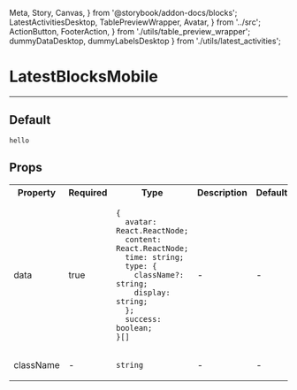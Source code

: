   Meta, Story, Canvas,
} from '@storybook/addon-docs/blocks';
  LatestActivitiesDesktop,
  TablePreviewWrapper,
  Avatar,
} from '../src';
  ActionButton, FooterAction,
} from './utils/table_preview_wrapper';
  dummyDataDesktop, dummyLabelsDesktop
} from './utils/latest_activities';

<Meta title="LatestActivitiesDesktop" component={LatestActivitiesDesktop} />

# LatestBlocksMobile
---

## Default
<Canvas>
  <Story name="Default">
    <LatestActivitiesDesktop
      data={dummyDataDesktop}
      collapsibleLabels={dummyLabelsDesktop}
    />
  </Story>
</Canvas>

```
hello
```

## Props
<table>
  <tr>
    <th>Property</th>
    <th>Required</th>
    <th>Type</th>
    <th>Description</th>
    <th>Default</th>
  </tr>

  <tr>
    <td>data</td>
    <td>true</td>
    <td>

```
{
  avatar: React.ReactNode;
  content: React.ReactNode;
  time: string;
  type: {
    className?: string;
    display: string;
  };
  success: boolean;
}[]
```

  </td>
    <td>-</td>
    <td>-</td>
  </tr>

  <tr>
    <td>className</td>
    <td>-</td>
    <td>

`string`

  </td>
    <td>-</td>
    <td>-</td>
  </tr>
</table>
<br/>

<!-- ## With Wrapper
<Canvas>
  <Story name="With TabletPreviewWrapper">
    <TablePreviewWrapper
      title="Latest Activities"
      action={ActionButton}
      footerAction={FooterAction}
    >
      <LatestActivitiesMobile
        data={dummyDataMobile}
      />
    </TablePreviewWrapper>
  </Story>
</Canvas>

```
<TablePreviewWrapper
  title="Latest Activities"
  action={ActionButton}
  footerAction={FooterAction}
>
  <LatestActivitiesMobile
    data={[
      {
        avatar: <Avatar
          imageUrl="https://s3.amazonaws.com/keybase_processed_uploads/f5b0771af36b2e3d6a196a29751e1f05_360_360.jpeg"
          alt="avatar image"
          width="40px"
          height="40px"
          />,
        content: <ContentMobile />,
        type: {
          display: 'Delegateaaaasvbbbbbbbbbaaaaaaaa',
          className: 'delegate',
        },
        time: '1 hour',
        success: true,
      }
    ]}
  />
</TablePreviewWrapper>
``` -->
